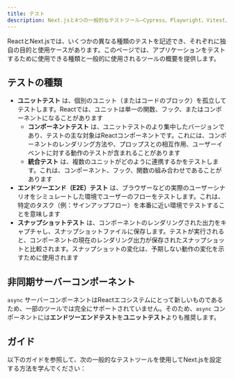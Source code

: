 ```yaml
---
title: テスト
description: Next.jsと4つの一般的なテストツール—Cypress、Playwright、Vitest、Jestのセットアップ方法を学ぶ。
---
```


ReactとNext.jsでは、いくつかの異なる種類のテストを記述でき、それぞれに独自の目的と使用ケースがあります。このページでは、アプリケーションをテストするために使用できる種類と一般的に使用されるツールの概要を提供します。

## テストの種類

- **ユニットテスト** は、個別のユニット（またはコードのブロック）を孤立してテストします。Reactでは、ユニットは単一の関数、フック、またはコンポーネントになることがあります
  - **コンポーネントテスト** は、ユニットテストのより集中したバージョンであり、テストの主な対象はReactコンポーネントです。これには、コンポーネントのレンダリング方法や、プロップスとの相互作用、ユーザーイベントに対する動作のテストが含まれることがあります
  - **統合テスト** は、複数のユニットがどのように連携するかをテストします。これは、コンポーネント、フック、関数の組み合わせであることがあります
- **エンドツーエンド（E2E）テスト** は、ブラウザーなどの実際のユーザーシナリオをシミュレートした環境でユーザーのフローをテストします。これは、特定のタスク（例：サインアップフロー）を本番に近い環境でテストすることを意味します
- **スナップショットテスト** は、コンポーネントのレンダリングされた出力をキャプチャし、スナップショットファイルに保存します。テストが実行されると、コンポーネントの現在のレンダリング出力が保存されたスナップショットと比較されます。スナップショットの変化は、予期しない動作の変化を示すために使用されます

<AppOnly>

## 非同期サーバーコンポーネント

`async` サーバーコンポーネントはReactエコシステムにとって新しいものであるため、一部のツールでは完全にサポートされていません。そのため、`async` コンポーネントには**エンドツーエンドテスト**を**ユニットテスト**よりも推奨します。

</AppOnly>

## ガイド

以下のガイドを参照して、次の一般的なテストツールを使用してNext.jsを設定する方法を学んでください：